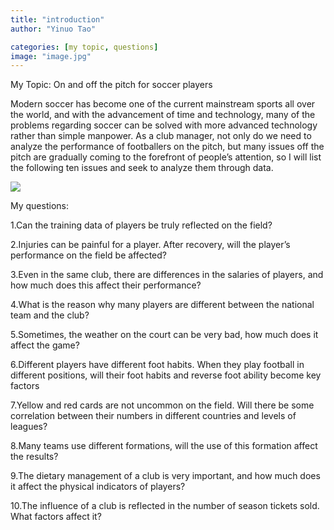 ```yaml
---
title: "introduction"
author: "Yinuo Tao"

categories: [my topic, questions]
image: "image.jpg"
---
```

My Topic: On and off the pitch for soccer players

Modern soccer has become one of the current mainstream sports all over the world, and with the advancement of time and technology, many of the problems regarding soccer can be solved with more advanced technology rather than simple manpower. As a club manager, not only do we need to analyze the performance of footballers on the pitch, but many issues off the pitch are gradually coming to the forefront of people's attention, so I will list the following ten issues and seek to analyze them through data.

![](图片1.jpg)

My questions:

1.Can the training data of players be truly reflected on the field?

2.Injuries can be painful for a player. After recovery, will the player's performance on the field be affected?

3.Even in the same club, there are differences in the salaries of players, and how much does this affect their performance?

4.What is the reason why many players are different between the national team and the club?

5.Sometimes, the weather on the court can be very bad, how much does it affect the game?

6.Different players have different foot habits. When they play football in different positions, will their foot habits and reverse foot ability become key factors

7.Yellow and red cards are not uncommon on the field. Will there be some correlation between their numbers in different countries and levels of leagues?

8.Many teams use different formations, will the use of this formation affect the results?

9.The dietary management of a club is very important, and how much does it affect the physical indicators of players?

10.The influence of a club is reflected in the number of season tickets sold. What factors affect it?



